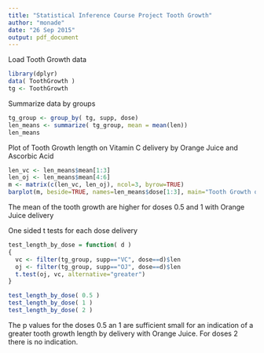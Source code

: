 ```yaml
---
title: "Statistical Inference Course Project Tooth Growth"
author: "monade"
date: "26 Sep 2015"
output: pdf_document
---
```


Load Tooth Growth data
```r
library(dplyr)
data( ToothGrowth )
tg <- ToothGrowth
```

Summarize data by groups
```r
tg_group <- group_by( tg, supp, dose)
len_means <- summarize( tg_group, mean = mean(len))
len_means
```

Plot of Tooth Growth length on Vitamin C delivery by Orange Juice and Ascorbic Acid
```r
len_vc <- len_means$mean[1:3]
len_oj <- len_means$mean[4:6]
m <- matrix(c(len_vc, len_oj), ncol=3, byrow=TRUE)
barplot(m, beside=TRUE, names=len_means$dose[1:3], main="Tooth Growth on Vitamin C delivery by Orange Juice and Ascorbic Acid")
```

The mean of the tooth growth are higher for doses 0.5 and 1 with Orange Juice delivery

One sided t tests for each dose delivery
```r
test_length_by_dose = function( d )
{
  vc <- filter(tg_group, supp=="VC", dose==d)$len
  oj <- filter(tg_group, supp=="OJ", dose==d)$len
  t.test(oj, vc, alternative="greater")
}

test_length_by_dose( 0.5 )
test_length_by_dose( 1 )
test_length_by_dose( 2 )
```

The p values for the doses 0.5 an 1 are sufficient small for an indication of a greater tooth growth length by delivery with Orange Juice. For doses 2 there is no indication.